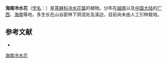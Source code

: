 {{Speciesbox
| name = 海南冷水花
| status = 
| status_system = 
| image =
| genus = Pilea
| species = tsiangiana
| authority = Metc.
}}

'''海南冷水花'''（[[学名|学名]]：{{lang|la|''Pilea tsiangiana''}}）是[[荨麻科|荨麻科]][[冷水花属|冷水花属]]的植物。分布在[[越南|越南]]以及[[中国大陆|中国大陆]]的[[广西|广西]]、[[海南|海南]]等地，多生长在山谷密林下阴湿处及溪边，目前尚未由人工引种栽培。

== 参考文献 ==
<div class="references-small">
* {{cite web| url =http://www.bioinfo.cn/db05/KmzwSpecies.php?action=view&id=23432| title =海南冷水花| work =《中国高等植物数据库全库》| publisher =中国科学院微生物研究所| author =昆明植物研究所| accessdate =2009-02-25| deadurl =yes| archiveurl =https://web.archive.org/web/20160305064307/http://www.bioinfo.cn/db05/KmzwSpecies.php?action=view&id=23432| archivedate =2016-03-05}}
</div>
{{Taxonbar|from=Q11149790}}

[[Category:冷水花属|海南冷水花]]


{{植物小作品}}